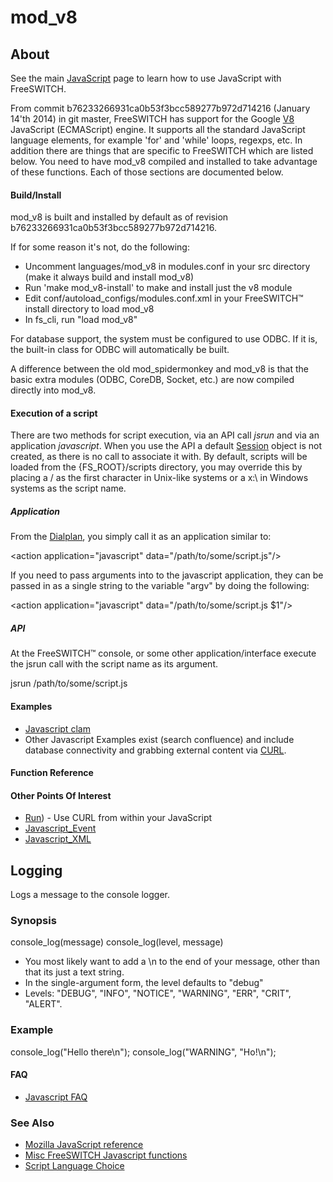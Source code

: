 
# mod_v8 

 

## About

See the main [JavaScript](../Client-and-Developer-Interfaces/JavaScript/index.mdx#api) page to learn how to use JavaScript with FreeSWITCH.

From commit b76233266931ca0b53f3bcc589277b972d714216 (January 14'th 2014) in git master, FreeSWITCH has support for the Google [V8](https://code.google.com/p/v8/) JavaScript (ECMAScript) engine. It supports all the standard JavaScript language elements, for example 'for' and 'while' loops, regexps, etc. In addition there are things that are specific to FreeSWITCH which are listed below. You need to have mod\_v8 compiled and installed to take advantage of these functions. Each of those sections are documented below.

#### Build/Install

mod\_v8 is built and installed by default as of revision b76233266931ca0b53f3bcc589277b972d714216.

If for some reason it's not, do the following:

* Uncomment languages/mod\_v8 in modules.conf in your src directory (make it always build and install mod\_v8)
* Run 'make mod\_v8-install' to make and install just the v8 module
* Edit conf/autoload\_configs/modules.conf.xml in your FreeSWITCH™ install directory to load mod\_v8
* In fs\_cli, run "load mod\_v8"

For database support, the system must be configured to use ODBC. If it is, the built-in class for ODBC will automatically be built.

A difference between the old mod\_spidermonkey and mod\_v8 is that the basic extra modules (ODBC, CoreDB, Socket, etc.) are now compiled directly into mod\_v8.

#### Execution of a script

There are two methods for script execution, via an API call _jsrun_ and via an application _javascript_. When you use the API a default [Session](../Client-and-Developer-Interfaces/JavaScript/Session/index.mdx#methods) object is not created, as there is no call to associate it with. By default, scripts will be loaded from the \{FS\_ROOT}/scripts directory, you may override this by placing a / as the first character in Unix-like systems or a x:\\ in Windows systems as the script name.

##### Application

From the [Dialplan](../Dialplan/XML-Dialplan/index.mdx#about), you simply call it as an application similar to:

\<action application="javascript" data="/path/to/some/script.js"/>

If you need to pass arguments into to the javascript application, they can be passed in as a single string to the variable "argv" by doing the following:

\<action application="javascript" data="/path/to/some/script.js $1"/>

##### API

At the FreeSWITCH™ console, or some other application/interface execute the jsrun call with the script name as its argument.

jsrun /path/to/some/script.js

  
####  Examples 

* [Javascript clam](../Client-and-Developer-Interfaces/JavaScript/Javascript-Examples/JavaScript-Example---cnam_7144664.mdx#about)
* Other Javascript Examples exist (search confluence) and include database connectivity and grabbing external content via [CURL](http://en.wikipedia.org/wiki/CURL).

####  Function Reference 

####  Other Points Of Interest 

* [Run](../Client-and-Developer-Interfaces/JavaScript/JavaScript-API-Reference/Run_13173558.mdx)) \- Use CURL from within your JavaScript
* [Javascript\_Event](../Client-and-Developer-Interfaces/JavaScript/JavaScript-Event/JavaScript-Event-Handler_7144102.mdx#about)
* [Javascript\_XML](../Client-and-Developer-Interfaces/JavaScript/Javascript-Examples/JavaScript-example---XML_7144136.mdx#about)

## Logging

Logs a message to the console logger.

### Synopsis

console_log(message)
console_log(level, message)

* You most likely want to add a \\n to the end of your message, other than that its just a text string.
* In the single-argument form, the level defaults to "debug"
* Levels: "DEBUG", "INFO", "NOTICE", "WARNING", "ERR", "CRIT", "ALERT".

### Example

console_log("Hello there\n");
console_log("WARNING", "Ho!\n");

#### FAQ

* [Javascript FAQ](../Client-and-Developer-Interfaces/JavaScript/index.mdx#-freeswitch--javascript-)

###  See Also 

* [Mozilla JavaScript reference](http://developer.mozilla.org/en/docs/JavaScript)
* [Misc FreeSWITCH Javascript functions](../Client-and-Developer-Interfaces/JavaScript/Javascript-Miscellaneous_16352162.mdx#-freeswitch--javascript-miscellaneous-)
* [Script Language Choice](../Client-and-Developer-Interfaces/Script-Language-Choice_1048942.mdx#about)


